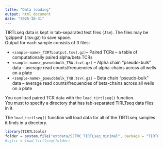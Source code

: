 ```yaml
---
title: "Data loading"
output: html_document
date: "2025-10-31"
---
```


TIRTLseq data is kept in tab-separated text files (.tsv). The files may be 'gzipped' (.tsv.gz) to save space.<br>Output for each sample consists of 3 files:

- `<sample-name>_TIRTLoutput.tsv(.gz)`-- Paired TCRs -- a table of computationally paired alpha/beta TCRs<br>
- `<sample-name>_pseudobulk_TRA.tsv(.gz)` -- Alpha chain "pseudo-bulk" data -- average read counts/frequencies of alpha-chains across all wells on a plate<br>
- `<sample-name>_pseudobulk_TRB.tsv(.gz)` -- Beta chain "pseudo-bulk" data -- average read counts/frequencies of beta-chains across all wells on a plate

You can load paired TCR data with the `load_tirtlseq()` function.<br>
You must to specify a directory that has tab-separated TIRLTseq data files in it.

The `load_tirtlseq()` function will load data for all of the TIRTLseq samples it finds in a directory.

```r
library(TIRTLtools)
folder = system.file("extdata/SJTRC_TIRTLseq_minimal", package = "TIRTLtools")
#sjtrc = load_tirtlseq(folder)
```

